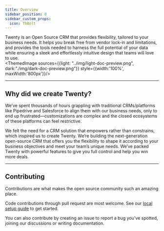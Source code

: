 ```yaml
---
title: Overview
sidebar_position: 0
sidebar_custom_props:
  icon: TbBolt
---
```


Twenty is an Open Source CRM that provides flexibility, tailored to your business needs. It helps you break free from vendor lock-in and limitations, and provides the tools needed to harness the full potential of your data while ensuring a sleek and effortlessly intuitive design that teams will love to use.  
<ThemedImage sources={{light: "../img/light-doc-preview.png", dark:"./img/dark-doc-preview.png"}} style={{width:'100%', maxWidth:'800px'}}/>

___

## Why did we create Twenty?
We’ve spent thousands of hours grappling with traditional CRMs/platforms like Pipedrive and Salesforce to align them with our business needs, only to end up frustrated—customizations are complex and the closed ecosystems of these platforms can feel restrictive.

We felt the need for a CRM solution that empowers rather than constrains, which inspired us to create Twenty. We’re building the next-generation open-source CRM that offers you the flexibility to shape it according to your business objectives and meet your team’s unique needs. We’ve packed Twenty with powerful features to give you full control and help you win more deals. 
___

## Contributing

Contributions are what makes the open source community such an amazing place.  

Code contributions through pull request are most welcome. See our [local setup guide](../developer/local-setup) to get started.

You can also contribute by creating an issue to report a bug you've spotted, joining our discussions or writing documentation.
